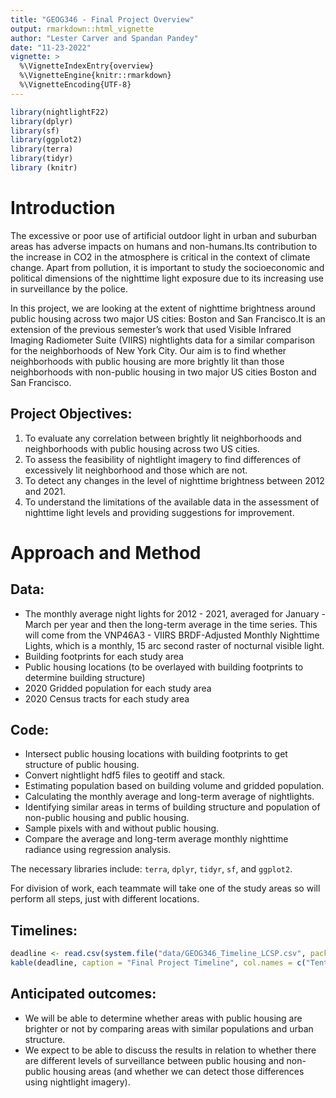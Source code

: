 ```yaml
---
title: "GEOG346 - Final Project Overview"
output: rmarkdown::html_vignette
author: "Lester Carver and Spandan Pandey"
date: "11-23-2022"
vignette: >
  %\VignetteIndexEntry{overview}
  %\VignetteEngine{knitr::rmarkdown}
  %\VignetteEncoding{UTF-8}
---
```



```r
library(nightlightF22)
library(dplyr)
library(sf)
library(ggplot2)
library(terra)
library(tidyr)
library (knitr)
```

# Introduction

The excessive or poor use of artificial outdoor light in urban and suburban areas has adverse impacts on humans and non-humans.Its contribution to the increase in CO2 in the atmosphere is critical in the context of climate change. Apart from pollution, it is important to study the socioeconomic and political dimensions of the nighttime light exposure due to its increasing use in surveillance by the police.

In this project, we are looking at the extent of nighttime brightness around public housing across two major US cities: Boston and San Francisco.It is an extension of the previous semester's work that used Visible Infrared Imaging Radiometer Suite (VIIRS) nightlights data for a similar comparison for the neighborhoods of New York City. Our aim is to find whether neighborhoods with public housing are more brightly lit than those neighborhoods with non-public housing in two major US cities Boston and San Francisco.

## Project Objectives:
1. To evaluate any correlation between brightly lit neighborhoods and neighborhoods with public housing across two US cities.
2. To assess the feasibility of nightlight imagery to find differences of excessively lit neighborhood and those which are not.
3. To detect any changes in the level of nighttime brightness between 2012 and 2021.
4. To understand the limitations of the available data in the assessment of nighttime light levels and providing suggestions for improvement.


# Approach and Method

## Data:

- The monthly average night lights for 2012 - 2021, averaged for January - March per year and then the long-term average in the time series. This will come from the VNP46A3 - VIIRS BRDF-Adjusted Monthly Nighttime Lights, which is a monthly, 15 arc second raster of nocturnal visible light.
- Building footprints for each study area
- Public housing locations (to be overlayed with building footprints to determine building structure)
- 2020 Gridded population for each study area
- 2020 Census tracts for each study area


## Code:

- Intersect public housing locations with building footprints to get structure of public housing.
- Convert nightlight hdf5 files to geotiff and stack.
- Estimating population based on building volume and gridded population. 
- Calculating the monthly average and long-term average of nightlights.
- Identifying similar areas in terms of building structure and population of non-public housing and public housing. 
- Sample pixels with and without public housing.
- Compare the average and long-term average monthly nighttime radiance using regression analysis.

The necessary libraries include: `terra`, `dplyr`, `tidyr`, `sf`, and `ggplot2`.

For division of work, each teammate will take one of the study areas so will perform all steps, just with different locations.


## Timelines: 

```r
deadline <- read.csv(system.file("data/GEOG346_Timeline_LCSP.csv", package = "nightlightF22" ))
kable(deadline, caption = "Final Project Timeline", col.names = c("Tentative date", "Activity", "Members"))

```


## Anticipated outcomes: 
- We will be able to determine whether areas with public housing are brighter or not by comparing areas with similar populations and urban structure. 
- We expect to be able to discuss the results in relation to whether there are different levels of surveillance between public housing and non-public housing areas (and whether we can detect those differences using nightlight imagery).


